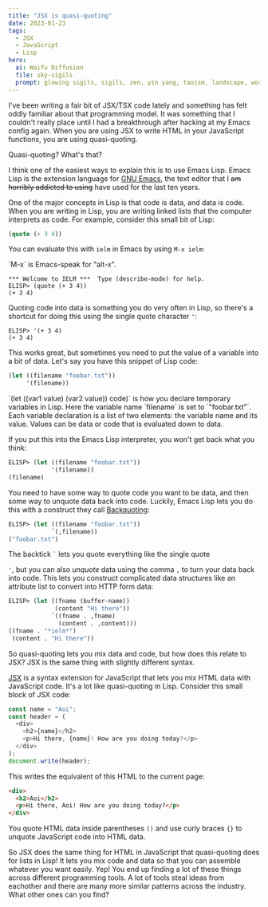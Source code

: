 ```yaml
---
title: "JSX is quasi-quoting"
date: 2023-01-23
tags:
  - JSX
  - JavaScript
  - Lisp
hero:
  ai: Waifu Diffusion
  file: sky-sigils
  prompt: glowing sigils, sigils, zen, yin yang, taoism, landscape, world trade center, peaceful, arknights, scifi, runic energy, spellcraft
---
```


I've been writing a fair bit of JSX/TSX code lately and something has felt oddly
familiar about that programming model. It was something that I couldn't really
place until I had a breakthrough after hacking at my Emacs config again. When
you are using JSX to write HTML in your JavaScript functions, you are using
quasi-quoting.

<XeblogConv standalone name="Aoi" mood="wut">
  Quasi-quoting? What's that?
</XeblogConv>

I think one of the easiest ways to explain this is to use Emacs Lisp. Emacs Lisp
is the extension language for [GNU Emacs](https://www.gnu.org/software/emacs/),
the text editor that I ~~am horribly addicted to using~~ have used for the last
ten years.

One of the major concepts in Lisp is that code is data, and data is code. When
you are writing in Lisp, you are writing linked lists that the computer
interprets as code. For example, consider this small bit of Lisp:

```lisp
(quote (+ 3 4))
```

You can evaluate this with `ielm` in Emacs by using `M-x ielm`:

<XeblogConv standalone name="Mara" mood="hacker">
  `M-x` is Emacs-speak for "alt-x".
</XeblogConv>

```
*** Welcome to IELM ***  Type (describe-mode) for help.
ELISP> (quote (+ 3 4))
(+ 3 4)
```

Quoting code into data is something you do very often in Lisp, so there's a
shortcut for doing this using the single quote character `'`:

```
ELISP> '(+ 3 4)
(+ 3 4)
```

This works great, but sometimes you need to put the value of a variable into a
bit of data. Let's say you have this snippet of Lisp code:

```lisp
(let ((filename "foobar.txt"))
     '(filename))
```

<XeblogConv standalone name="Mara" mood="hacker">
  `(let ((var1 value) (var2 value)) code)` is how you declare temporary
  variables in Lisp. Here the variable name `filename` is set to `"foobar.txt"`.
  Each variable declaration is a list of two elements: the variable name and its
  value. Values can be data or code that is evaluated down to data.
</XeblogConv>

If you put this into the Emacs Lisp interpreter, you won't get back what you
think:

```lisp
ELISP> (let ((filename "foobar.txt"))
            '(filename))
(filename)
```

You need to have some way to quote code you want to be data, and then some way
to unquote data back into code. Luckily, Emacs Lisp lets you do this with a
construct they call
[Backquoting](https://www.gnu.org/software/emacs/manual/html_node/elisp/Backquote.html):

```lisp
ELISP> (let ((filename "foobar.txt"))
            `(,filename))
("foobar.txt")
```

The backtick <code>`</code> lets you quote everything like the single quote

<code>'</code>, but you can also _unquote_ data using the comma <code>,</code>
to turn your data back into code. This lets you construct complicated data
structures like an attribute list to convert into HTTP form data:

```lisp
ELISP> (let ((fname (buffer-name))
             (content "Hi there"))
            `((fname . ,fname)
              (content . ,content)))
((fname . "*ielm*")
 (content . "Hi there"))
```

<XeblogConv name="Aoi" mood="cheer">
  So quasi-quoting lets you mix data and code, but how does this relate to JSX?
</XeblogConv>
<XeblogConv name="Mara" mood="aha">
  JSX is the same thing with slightly different syntax.
</XeblogConv>

[JSX](https://reactjs.org/docs/introducing-jsx.html) is a syntax extension for
JavaScript that lets you mix HTML data with JavaScript code. It's a lot like
quasi-quoting in Lisp. Consider this small block of JSX code:

```typescript
const name = "Aoi";
const header = (
  <div>
    <h2>{name}</h2>
    <p>Hi there, {name}! How are you doing today?</p>
  </div>
);
document.write(header);
```

This writes the equivalent of this HTML to the current page:

```html
<div>
  <h2>Aoi</h2>
  <p>Hi there, Aoi! How are you doing today?</p>
</div>
```

You quote HTML data inside parentheses `()` and use curly braces `{}` to unquote
JavaScript code into HTML data.

<XeblogConv name="Aoi" mood="grin">
  So JSX does the same thing for HTML in JavaScript that quasi-quoting does for
  lists in Lisp! It lets you mix code and data so that you can assemble whatever
  you want easily.
</XeblogConv>
<XeblogConv name="Mara" mood="happy">
  Yep! You end up finding a lot of these things across different programming
  tools. A lot of tools steal ideas from eachother and there are many more
  similar patterns across the industry. What other ones can you find?
</XeblogConv>
